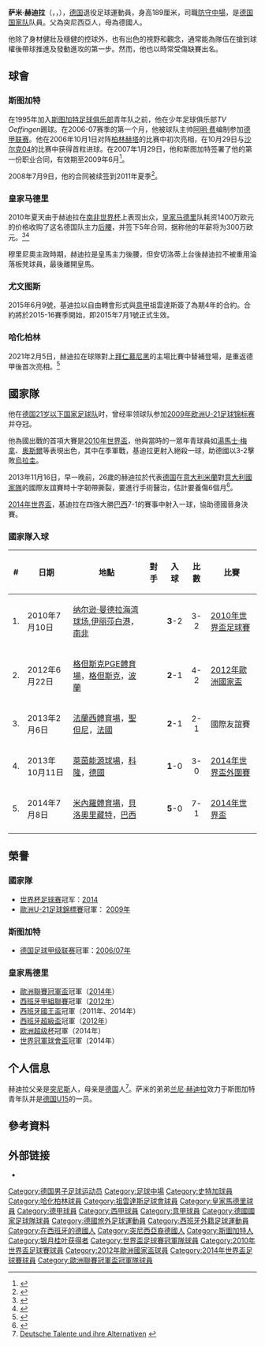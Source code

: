 {{noteTA
|G1=意甲
|G2=Uefa
|G3=Bundesliga
|G4=football
|T=zh-cn:萨米·赫迪拉;zh-hk:森美·基迪拉;zh-mo:森美·基迪拿;zh-tw:薩米·赫迪拉;
|1=zh-cn:赫迪拉;zh-hk:基迪拉;zh-mo:基迪拿;zh-tw:赫迪拉;
|2=zh-cn:萨米;zh-hk:森美;zh-tw:薩米;
|3=zh-cn:信息;zh-hk:信息;zh-tw:資訊;
|4=zh-cn:合同;zh-hk:合同;zh-tw:合約;
}}

{{Infobox football biography
| playername          = 森美·基迪拉<br />''Sami Khedira''
| image = 20180602 FIFA Friendly Match Austria vs. Germany Sami Khedira 850 0707.jpg
| caption             = 
| fullname = Sami Khedira<ref name="FIFA World Cup South Africa 2010: List of Players" />
| birth_date = {{birth date and age|1987|4|4|df=y}}<ref name="FIFA World Cup South Africa 2010: List of Players">{{Cite news| title = FIFA World Cup South Africa 2010: List of Players| url = http://www.fifadata.com/document/fwc/2010/PDF_BackUp_2010_06_13/FWC_2010_SquadLists.pdf| publisher = FIFA| format = PDF| page = 11| date = 12 June 2010| accessdate = 8 December 2013| archive-date = 2019-01-10| archive-url = https://web.archive.org/web/20190110055019/https://www.fifa.com/mm/document/tournament/competition/01/22/85/78/fwc_2010_squadlists.pdf| dead-url = no}}</ref>
| birth_place =  {{FRG}}[[斯图加特|斯图加特]]
| height = {{convert|1.89|m|ftin|0|abbr=on}}<ref>{{cite web|url=http://www.juventus.com/it/squadre/prima-squadra/centrocampisti/sami-khedira/index.php|title=Sami Khedira|publisher=juventus.com}}</ref>
| position            = [[防守中場|防守中場]]
| currentclub = 
| clubnumber =
| youthyears1 = 1992–1995 | youthclubs1 = TV Oeffingen
| youthyears2 = 1995–2004 | youthclubs2 = [[斯图加特足球俱乐部|斯图加特]]
| years1 = 2004–2006 |clubs1 = [[斯图加特足球俱乐部|斯图加特 II]] |caps1 = 21 |goals1 = 1
| years2 = 2006–2010 |clubs2 = [[斯图加特足球俱乐部|斯图加特]] |caps2 = 98 |goals2 = 14
| years3 = 2010–2015 |clubs3 = [[皇家马德里足球俱乐部|皇家马德里]] |caps3 = 102 |goals3 = 6
| years4 = 2015–2021 |clubs4 = [[尤文图斯足球俱乐部|尤文图斯]] |caps4 = 99 |goals4 = 21
| years5 = 2021
| clubs5 = [[柏林赫塔足球俱乐部|柏林赫塔]]
| caps5 = 9
| goals5 = 0
| totalcaps = 330
| totalgoals = 42
| nationalyears1 = 2003–2004 | nationalteam1 = [[德国17岁以下国家足球队|德国U17]] | nationalcaps1 = 10 | nationalgoals1 = 2
| nationalyears2 = 2007–2009 | nationalteam2 = [[德国21岁以下国家足球队|德国U21]] | nationalcaps2 = 15 | nationalgoals2 = 5
| nationalyears3 = 2009–2018 | nationalteam3 = [[德国国家足球队|德国]] | nationalcaps3 = 77 | nationalgoals3 = 7
| medaltemplates =
{{MedalCompetition|[[國際足協世界盃|世界盃]]}}
{{Medal|W|[[2014年世界盃足球賽|2014]]|}}
{{Medal|3rd|[[2010年世界盃足球賽|2010]]|}}
{{MedalCompetition|[[欧洲足球锦标赛|欧洲足球锦标赛]]}}
{{Medal|B|[[2012年欧洲足球锦标赛|2012]]|}}<!--Though there was no third place playoff, UEFA decided in the 2012 edition to award the semi-final losers (Germany and Portugal) bronze medals for the first time: http://www.uefa.com/multimediafiles/download/competitions/euro/91/87/57/918757_download.pdf-->
{{MedalCompetition|[[歐洲U-21足球錦標賽|歐洲U-21足球錦標賽]]}}
{{Medal|W|[[2009年歐洲U-21足球錦標賽|2009]]|}}
| club-update         = 
| nationalteam-update = 
}}
'''萨米·赫迪拉'''（{{lang-de|Sami Khedira}}，{{lang-ar|سامي خضيرة}}，{{bd|1987年|4月4日|catIdx=Khedira}}），[[德国|德国]]退役足球運動員，身高189厘米，司職[[防守中場|防守中場]]，是[[德国國家足球隊|德国国家队]]队員。父為突尼西亞人，母為德國人。

他除了身材健壯及穩健的控球外，也有出色的視野和觀念，通常能為隊伍在搶到球權後帶球推進及發動進攻的第一步。然而，他也以時常受傷缺賽出名。

== 球會 ==
=== 斯图加特 ===
在1995年加入[[斯图加特足球俱乐部|斯图加特足球俱乐部]]青年队之前，他在少年足球俱乐部''TV Oeffingen''踢球。在2006-07赛季的第一个月，他被球队主帅[[阿明·费|阿明·费]]编制参加[[德甲联赛|德甲联赛]]。他在2006年10月1日对阵[[柏林赫塔足球俱乐部|柏林赫塔]]的比赛中初次亮相，在10月29日与[[沙尔克04足球俱乐部|沙尔克04]]的比赛中获得首粒进球。在2007年1月29日，他和斯图加特签署了他的第一份职业合同，有效期至2009年6月<ref>{{Cite web |url=http://en.qantara.de/webcom/show_article.php/_c-478/_nr-869/i.html |title=Origins are Irrelevant in Football - Portait of Sami Khedira on Qantara.de |access-date=2009-09-06 |archive-url=https://web.archive.org/web/20100722050555/http://en.qantara.de/webcom/show_article.php/_c-478/_nr-869/i.html |archive-date=2010-07-22 |dead-url=yes }}</ref>。

2008年7月9日，他的合同被续签到2011年夏季<ref>{{cite web | url = http://www.vfb.de/en/aktuell/news/2008/23851.php | title = Khedira signs until 2011 | date = 9 July 2008 | accessdate = 9 July 2008 | work = vfb.de}}</ref>。

=== 皇家马德里 ===
2010年夏天由于赫迪拉在[[南非世界杯|南非世界杯]]上表现出众，[[皇家马德里|皇家马德里]]队耗资1400万欧元的价格收购了这名德国队主力[[后腰|后腰]]，并签下5年合同，据称他的年薪将为300万欧元。<ref>{{cite web|url=http://vfb.de/en/aktuell/news/2010/37816.php|title=Terms agreed with Real Madrid|work=[[斯图加特足球俱乐部|斯图加特足球俱乐部]]|accessdate=30 July 2010|date=2010年7月30日}}</ref><ref>{{cite web|url=http://www.realmadrid.com/cs/Satellite/es/1330010080639/noticia/ComunicadoOficial/Comunicado_Oficial:_Sami_Khedira,_nuevo_jugador_del_Real_Madrid.htm|title=Comunicado Oficial: Sami Khedira, nuevo jugador del Real Madrid|work=皇家马德里|accessdate=2010年7月30日|date=2010年7月30日|language=es|deadurl=yes|archiveurl=https://web.archive.org/web/20100802081956/http://www.realmadrid.com/cs/Satellite/es/1330010080639/noticia/ComunicadoOficial/Comunicado_Oficial%3A_Sami_Khedira%2C_nuevo_jugador_del_Real_Madrid.htm|archivedate=2010年8月2日}}</ref>

穆里尼奧主政時期，赫迪拉是皇馬主力後腰，但安切洛蒂上台後赫迪拉不被重用淪落板凳球員，最後離開皇馬。

=== 尤文图斯 ===
2015年6月9號，基迪拉以自由轉會形式與[[義大利甲級聯賽|意甲]]祖雲達斯簽了為期4年的合約。合約將於2015-16賽季開始，即2015年7月1號正式生效。

=== 哈化柏林 ===
2021年2月5日，赫迪拉在球隊對上[[拜仁慕尼黑足球俱樂部|拜仁慕尼黑]]的主場比賽中替補登場，是重返德甲後首次亮相。<ref>{{Cite web|title=Bayern met goed gevoel van Berlijnse sneeuw naar Qatarese zon|url=https://www.vi.nl/nieuws/bayern-met-goed-gevoel-van-berlijnse-sneeuw-naar-qatarese-zon|access-date=2021-02-05|website=vi.nl|language=nl}}</ref>

== 國家隊 ==
他在[[德国21岁以下国家足球队|德国21岁以下国家足球队]]时，曾经率领球队参加[[2009年欧洲U-21足球锦标赛|2009年欧洲U-21足球锦标赛]]并夺冠。

他為國出戰的首項大賽是[[2010年世界盃|2010年世界盃]]，他與當時的一眾年青球員如[[湯馬士·梅拿|湯馬士·梅拿]]、[[梅蘇特·奧斯爾|奧斯爾]]等表現出色，其中在季軍戰，基迪拉更射入絕殺一球，助德國以3-2擊敗[[烏拉圭國家足球隊|烏拉圭]]。

2013年11月16日，早一晚前，26歲的赫迪拉於代表[[德国国家足球队|德国]]在[[意大利|意大利]][[米蘭|米蘭]]對[[意大利國家足球隊|意大利國家隊]]的國際友誼賽時十字韌帶撕裂，要進行手術醫治，估計要養傷6個月<ref>{{cite news |language=en |url=http://www.bbc.co.uk/sport/0/football/24970681 |title= Germany & Real Madrid midfielder Sami Khedira out for six months |publisher=''[[BBC_Sport|BBC Sport]]'' |date=2013-11-16 |accessdate=2013-11-16 }}</ref>。

[[2014年世界盃|2014年世界盃]]，基迪拉在四強大勝[[巴西國家足球隊|巴西]]7-1的賽事中射入一球，協助德國晉身決賽。

=== 國家隊入球 ===
{| class=wikitable style="font-size:100%; text-align: left;" align=center
|-
! # !! 日期 !! 地點 !! 對手 !! 入球 !! 比數 !! 比賽
|-
|1. || 2010年7月10日 || [[纳尔逊·曼德拉海湾球场|纳尔逊·曼德拉海湾球场]],[[伊丽莎白港|伊丽莎白港]]，[[南非|南非]]|| {{fb|URU}} || <center>'''3'''-2 || <center>3-2 || [[2010年世界盃足球賽|2010年世界盃足球賽]]
|-
|2. || 2012年6月22日 || [[格但斯克PGE體育場|格但斯克PGE體育場]]，[[格但斯克|格但斯克]]，[[波蘭|波蘭]] || {{fb|GRE}} || <center>'''2'''-1 || <center>4-2 || [[2012年歐洲國家盃|2012年歐洲國家盃]]
|-
|3. || 2013年2月6日 || [[法蘭西體育場|法蘭西體育場]]，[[聖但尼_(塞納-聖但尼省)|聖但尼]]，[[法國|法國]] || {{fb|FRA}} || <center>'''2'''-1 || <center>2-1 || 國際友誼賽
|-
|4. || 2013年10月11日 || [[萊茵能源球場|萊茵能源球場]]，[[科隆|科隆]]，[[德國|德國]] || {{fb|IRL}} || <center>'''1'''-0 || <center>3-0 || [[2014年世界盃外圍賽|2014年世界盃外圍賽]]
|-
|5. || 2014年7月8日 || [[米內羅體育場|米內羅體育場]]，[[貝洛奧里藏特|貝洛奧里藏特]]，[[巴西|巴西]] || {{fb|BRA}} || <center>'''5'''-0 || <center>7-1 || [[2014年世界盃|2014年世界盃]]
|-
|}

==榮譽==
=== 國家隊 ===
*[[世界杯足球赛|世界杯足球赛]]冠军：[[2014年世界杯足球赛|2014]]
*[[歐洲U-21足球錦標賽|歐洲U-21足球錦標賽]]冠軍： [[2009年歐洲U-21足球錦標賽|2009年]]

===斯图加特===
* [[德国足球甲级联赛|德国足球甲级联赛]]冠軍：[[2006年至2007年德国足球甲级联赛|2006/07年]]

=== 皇家馬德里 ===
*[[歐洲聯賽冠軍盃|歐洲聯賽冠軍盃]]冠軍（[[2013–14年歐洲冠軍聯賽|2014年]]）
*[[西班牙甲組聯賽|西班牙甲組聯賽]]冠軍（[[2011年至2012年西班牙甲組足球聯賽|2012年]]）
*[[西班牙國王盃|西班牙國王盃]]冠軍（2011年、2014年）
*[[西班牙超級盃|西班牙超級盃]]冠軍（[[2012年西班牙超級盃|2012年]]）
*[[欧洲超级杯|欧洲超级杯]]冠軍（2014年）
*[[世界冠軍球會盃|世界冠軍球會盃]]冠軍（2014年）

== 个人信息 ==
赫迪拉父亲是[[突尼斯|突尼斯]]人，母亲是[[德国|德国]]人<ref>[http://kurier.at/sportundmotor/fussball/1916483.php Deutsche Talente und ihre Alternativen] {{webarchive|url=https://web.archive.org/web/20090619082146/http://kurier.at/sportundmotor/fussball/1916483.php |date=2009-06-19 }}</ref>。萨米的弟弟[[兰尼·基迪拉|兰尼·赫迪拉]]效力于斯图加特青年队并是[[德国15岁以下国家足球队|德国U15]]的一员。

== 參考資料 ==
{{Reflist}}

== 外部链接 ==
*{{Soccerway}}

{{Navboxes colour
|title= 德国国家队参赛名单
|bg = white
|fg = black
|list1=
{{2009年歐洲U21足球錦標賽德國U21參賽名單}}
{{Germany Squad 2010 World Cup}}
{{2012年歐洲足球錦標賽德國參賽名單}}
{{2014年世界杯足球赛德国参赛名单}}
{{2016年欧洲足球锦标赛德国参赛名单}}
{{2018年世界盃足球賽德國參賽名單}}
}}

{{Authority control}}
{{DEFAULTSORT:Khedira, Sami}}

[[Category:德国男子足球运动员|Category:德国男子足球运动员]]
[[Category:足球中場|Category:足球中場]]
[[Category:史特加球員|Category:史特加球員]]
[[Category:哈化柏林球員|Category:哈化柏林球員]]
[[Category:祖雲達斯足球會球員|Category:祖雲達斯足球會球員]]
[[Category:皇家馬德里球員|Category:皇家馬德里球員]]
[[Category:德甲球員|Category:德甲球員]]
[[Category:西甲球員|Category:西甲球員]]
[[Category:意甲球員|Category:意甲球員]]
[[Category:德國國家足球隊球員|Category:德國國家足球隊球員]]
[[Category:德國旅外足球運動員|Category:德國旅外足球運動員]]
[[Category:西班牙外籍足球運動員|Category:西班牙外籍足球運動員]]
[[Category:在西班牙的德國人|Category:在西班牙的德國人]]
[[Category:突尼西亞裔德國人|Category:突尼西亞裔德國人]]
[[Category:斯圖加特人|Category:斯圖加特人]]
[[Category:银月桂叶获得者|Category:银月桂叶获得者]]
[[Category:世界盃足球賽冠軍隊球員|Category:世界盃足球賽冠軍隊球員]]
[[Category:2010年世界盃足球賽球員|Category:2010年世界盃足球賽球員]]
[[Category:2012年歐洲國家盃球員|Category:2012年歐洲國家盃球員]]
[[Category:2014年世界盃足球賽球員|Category:2014年世界盃足球賽球員]]
[[Category:歐洲聯賽冠軍盃冠軍隊球員|Category:歐洲聯賽冠軍盃冠軍隊球員]]